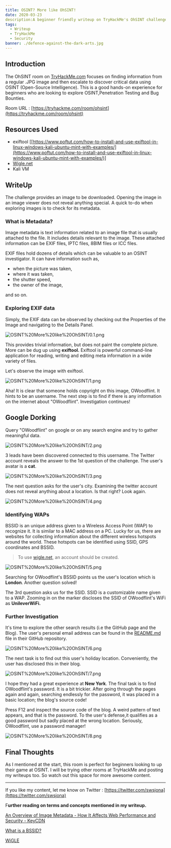 ```yaml
---
title: OSINT? More like OhSINT! 
date: 2020-03-23
description:A beginner friendly writeup on TryHackMe's OhSINT challenge. 
tags:
  - Writeup
  - TryHackMe
  - Security
banner: ./defence-against-the-dark-arts.jpg
---
```


## Introduction

The OhSINT room on [TryHackMe.com](http://tryhackme.com) focuses on finding information from a regular .JPG image and then escalate to discover critical data using OSINT (Open-Source Intelligence). This is a good hands-on experience for beginners who are looking to explore OSINT,Penetration Testing and Bug Bounties. 

Room URL : [https://tryhackme.com/room/ohsint](https://tryhackme.com/room/ohsint)

## Resources Used

- exiftool [[https://www.poftut.com/how-to-install-and-use-exiftool-in-linux-windows-kali-ubuntu-mint-with-examples/](https://www.poftut.com/how-to-install-and-use-exiftool-in-linux-windows-kali-ubuntu-mint-with-examples/)]
- [Wigle.net](http://wigle.net/)
- Kali VM

## WriteUp

The challenge provides an image to be downloaded. Opening the image in an image viewer does not reveal anything special. A quick to-do when exploring images is to check for its metadata. 

### What is Metadata?

Image metadata is text information related to an image file that is usually attached to the file. It includes details relevant to the image. These attached information can be EXIF files, IPTC files, 8BIM files or ICC files. 

EXIF files hold dozens of details which can be valuable to an OSINT investigator. It can have information such as,

- when the picture was taken,
- where it was taken,
- the shutter speed,
- the owner of the image,

and so on. 

### Exploring EXIF data

Simply, the EXIF data can be observed by checking out the Properties of the Image and navigating to the Details Panel.

![OSINT%20More%20like%20OhSINT/0.1.png](OSINT%20More%20like%20OhSINT/0.1.png)

This provides trivial information, but does not paint the complete picture. More can be dug up using **exiftool.** Exiftool is powerful command-line application for reading, writing and editing meta information in a wide variety of files.

Let's observe the image with exiftool. 

![OSINT%20More%20like%20OhSINT/1.png](OSINT%20More%20like%20OhSINT/1.png)

Aha! It is clear that someone holds copyright on this image, OWoodflint. It hints to be an username. The next step is to find if there is any information on the internet about "OWoodflint". Investigation continues! 

## Google Dorking

Query "OWoodflint" on google or on any search engine and try to gather meaningful data. 

![OSINT%20More%20like%20OhSINT/2.png](OSINT%20More%20like%20OhSINT/2.png)

3 leads have been discovered connected to this username. The Twitter account reveals the answer to the 1st question of the challenge. The user's avatar is a **cat**.

![OSINT%20More%20like%20OhSINT/3.png](OSINT%20More%20like%20OhSINT/3.png)

The next question asks for the user's city. Examining the twitter account does not reveal anything about a location. Is that right? Look again. 

![OSINT%20More%20like%20OhSINT/4.png](OSINT%20More%20like%20OhSINT/4.png)

### Identifying WAPs

BSSID is an unique address given to a Wireless Access Point (WAP) to recognize it. It is similar to a MAC address on a PC. Lucky for us, there are websites for collecting information about the different wireless hotspots around the world. These hotspots can be identified using SSID, GPS coordinates and BSSID. 

> To use [wigle.net](http://wigle.net), an account should be created.

![OSINT%20More%20like%20OhSINT/5.png](OSINT%20More%20like%20OhSINT/5.png)

Searching for OWoodflint's BSSID points us the user's location which is **London**. Another question solved!

The 3rd question asks us for the SSID. SSID is a customizable name given to a WAP. Zooming in on the marker discloses the SSID of OWoodflint's WiFi as **UnileverWiFi.** 

### Further Investigation

It's time to explore the other search results (i.e the GitHub page and the Blog). The user's personal email address can be found in the [README.md](http://readme.md) file in their GitHub repository.

![OSINT%20More%20like%20OhSINT/6.png](OSINT%20More%20like%20OhSINT/6.png)

The next task is to find out this user's holiday location. Conveniently, the user has disclosed this in their blog. 

![OSINT%20More%20like%20OhSINT/7.png](OSINT%20More%20like%20OhSINT/7.png)

I hope they had a great experience at **New York**. The final task is to find OWoodflint's password. It is a bit trickier. After going through the pages again and again, searching endlessly for the password, it was placed in a basic location; the blog's source code! 

Press F12 and inspect the source code of the blog. A weird pattern of text appears, and that is the password. To the user's defense,it qualifies as a good password but sadly placed at the wrong location. Seriously, OWoodflint, use a password manager!

 

![OSINT%20More%20like%20OhSINT/8.png](OSINT%20More%20like%20OhSINT/8.png)

## Final Thoughts

As I mentioned at the start, this room is perfect for beginners looking to up their game at OSINT. I will be trying other rooms at TryHackMe and posting my writeups too. So watch out this space for more awesome content. 

---

If you like my content, let me know on Twitter : [https://twitter.com/swsjona](https://twitter.com/swsjona)

F**urther reading on terms and concepts mentioned in my writeup.** 

[An Overview of Image Metadata - How It Affects Web Performance and Security - KeyCDN](https://www.keycdn.com/blog/image-metadata)

[What is a BSSID?](https://www.speedcheck.org/wiki/bssid/#service-set-identifier-(ssid))

[WiGLE](https://en.wikipedia.org/wiki/WiGLE)